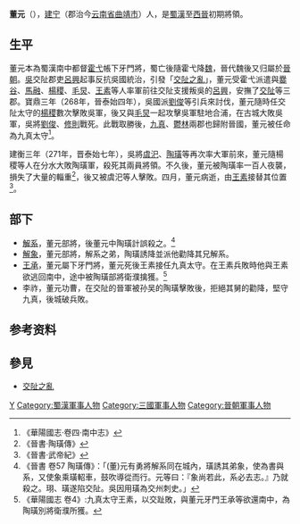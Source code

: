 {{Otheruses|other=名为董元的其他人物|董玘}}

'''董元'''（{{bd|？||271年|catIdx=D}}），[[建宁|建宁]]（郡治今[[云南省|云南省]][[曲靖市|曲靖市]]）人，是[[蜀漢|蜀漢]]至[[西晉|西晉]]初期將領。
==生平==
董元本為蜀漢南中都督[[霍弋|霍弋]]帳下牙門將，蜀亡後隨霍弋降[[曹魏|魏]]，晉代魏後又归屬於[[晉朝|晉朝]]。[[孫吳|吳]]交阯郡吏[[呂興|呂興]]起事反抗吳國統治，引發「[[交阯之亂|交阯之亂]]」，董元受霍弋派遣與[[爨谷|爨谷]]、[[馬融|馬融]]、[[楊稷|楊稷]]、[[毛炅|毛炅]]、[[王素_(西晉)|王素]]等人率軍前往交阯支援叛吳的[[呂興|呂興]]，安撫了[[交阯|交阯]]等三郡。寶鼎三年（268年，晉泰始四年），吳國派[[劉俊_(南齊)|劉俊]]等引兵來討伐，董元隨時任交阯太守的[[楊稷|楊稷]]數次擊敗吳軍，後又與[[毛炅|毛炅]]一起攻擊吳軍駐地合浦，在古城大敗吳軍，吳將[[劉俊_(三國)|劉俊]]、[[修則|修則]]戰死。此戰取勝後，[[九真|九真]]、[[鬱林|鬱林]]兩郡也歸附晉國，董元被任命為九真太守<ref>《華陽國志·卷四·南中志》</ref>。

建衡三年（271年，晋泰始七年），吳將[[虞汜|虞汜]]、[[陶璜|陶璜]]等再次率大軍前來，董元隨楊稷等人在分水大敗陶璜軍，殺死其兩員將領。不久後，董元被陶璜率一百人夜襲，損失了大量的輜重<ref>《晉書·陶璜傳》</ref>，後又被虞汜等人擊敗。四月，董元病逝，由[[王素_(西晉)|王素]]接替其位置<ref>《晉書·武帝紀》</ref>。

==部下==
*[[解系_(西晉將領)|解系]]，董元部將，後董元中陶璜計誤殺之。<ref>《晉書 卷57 陶璜傳》：「(董)元有勇將解系同在城內，璜誘其弟象，使為書與系，又使象乘璜軺車，鼓吹導從而行。元等曰：『象尚若此，系必去志。』乃就殺之。珝、璜遂陷交阯。吳因用璜為交州刺史。」</ref>
*[[解象|解象]]，董元部將，解系之弟，陶璜誘降並派他勸降其兄解系。
*[[王承|王承]]，董元屬下牙門將，董元死後王素接任九真太守。在王素兵敗時他與王素欲逃回南中，途中被陶璜部將衛濮擒獲。<ref>《華陽國志 卷4》:九真太守王素，以交趾敗，與董元牙門王承等欲還南中，為陶璜別將衛濮所獲。</ref>
*李祚，董元功曹，在交阯的晉軍被孙吴的陶璜擊敗後，拒絕其舅的勸降，堅守九真，後城破兵敗。

== 参考资料 ==
{{Reflist}}

==參見==
*[[交阯之亂|交阯之亂]]

{{Authority control}}

{{DEFAULTSORT:}}
[[Category:董姓|Y]]
[[Category:蜀漢軍事人物|Category:蜀漢軍事人物]]
[[Category:三國軍事人物|Category:三國軍事人物]]
[[Category:晉朝軍事人物|Category:晉朝軍事人物]]


{{晉朝人物小作品}}